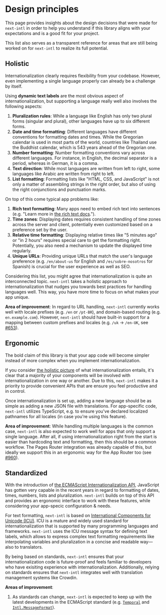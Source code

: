 
# Design principles

This page provides insights about the design decisions that were made for `next-intl` in order to help you understand if this library aligns with your expectations and is a good fit for your project.

This list also serves as a transparent reference for areas that are still being worked on for `next-intl` to realize its full potential.

## Holistic

Internationalization clearly requires flexibility from your codebase. However, even implementing a single language properly can already be a challenge by itself.

Using **dynamic text labels** are the most obvious aspect of internationalization, but supporting a language really well also involves the following aspects:
1. **Pluralization rules**: While a language like English has only two plural forms (singular and plural), other languages have up to six different forms.
2. **Date and time formatting**: Different languages have different conventions for formatting dates and times. While the Gregorian calendar is used in most parts of the world, countries like Thailand use the Buddhist calendar, which is 543 years ahead of the Gregorian one.
3. **Number formatting**: Number formatting conventions vary across different languages. For instance, in English, the decimal separator is a period, whereas in German, it is a comma.
4. **Text direction**: While most languages are written from left to right, some languages like Arabic are written from right to left.
5. **List formatting**: Formatting lists like "HTML, CSS, and JavaScript" is not only a matter of assembling strings in the right order, but also of using the right conjunctions and punctuation marks.

On top of this come typical app problems like:
1. **Rich text formatting**: Many apps need to embed rich text into sentences (e.g. "Learn more in [the rich text docs](/docs/usage/messages#rich-text).").
2. **Time zones**: Displaying dates requires consistent handling of time zones across the server and client, potentially even customized based on a preference set by the user.
3. **Relative time formatting**: Displaying relative times like "5 minutes ago" or "in 2 hours" requires special care to get the formatting right. Potentially, you also need a mechanism to update the displayed time regularly.
4. **Unique URLs**: Providing unique URLs that match the user's language preference (e.g. `/en/about-us` for English and `/es/sobre-nosotros` for Spanish) is crucial for the user experience as well as SEO.

Considering this list, you might agree that internationalization is quite an interconnected topic. `next-intl` takes a holistic approach to internationalization that nudges you towards best practices for handling languages well. This way, you have more time to focus on what makes your app unique.

**Area of improvement**: In regard to URL handling, `next-intl` currently works well with locale prefixes (e.g. `/en` or `/pt-BR`), and domain-based routing (e.g. `en.example.com`). However, `next-intl` should have built-in support for a mapping between custom prefixes and locales (e.g. `/uk` → `/en-UK`, see [#653](https://github.com/amannn/next-intl/issues/653)).

## Ergonomic

The bold claim of this library is that your app code will become simpler instead of more complex when you implement internationalization.

If you consider [the holistic picture](/docs/design-principles#holistic) of what internationalization entails, it's clear that a majority of your components will be involved with internationalization in one way or another. Due to this, `next-intl` makes it a priority to provide convenient APIs that are ensure you feel productive and in control.

Once internationalization is set up, adding a new language should be as simple as adding a new JSON file with translations. For app-specific code, `next-intl` utilizes TypeScript, e.g. to ensure you've declared localized pathnames for all locales (in case you're using this feature).

**Area of improvement**: While handling multiple languages is the common case, `next-intl` is also expected to work well for apps that only support a single language. After all, if using internationalization right from the start is easier than hardcoding text and formatting, then this should be a common workflow. The Pages Router integration was already capable of this, but ideally we support this in an ergonomic way for the App Router too (see [#960](https://github.com/amannn/next-intl/issues/960)).

## Standardized

With the introduction of [the ECMAScript Internationalization API](https://developer.mozilla.org/en-US/docs/Web/JavaScript/Reference/Global_Objects/Intl), JavaScript has gotten very capable in the recent years in regard to formatting of dates, times, numbers, lists and pluralization. `next-intl` builds on top of this API and provides an ergonomic interface to work with these features, while considering your app-specic configuration & needs.

For text formatting, `next-intl` is based on [International Components for Unicode (ICU)](https://unicode-org.github.io/icu/userguide/format_parse/). ICU is a mature and widely used standard for internationalization that is supported by many programming languages and frameworks. `next-intl` uses the ICU message syntax for defining text labels, which allows to express complex text formatting requirements like interpolating variables and pluralization in a concise and readable way—also to translators.

By being based on standards, `next-intl` ensures that your internationalization code is future-proof and feels familiar to developers who have exisiting experience with internationalization. Additionally, relying on standards ensures that `next-intl` integrates well with translation management systems like <PartnerContentLink href="https://crowdin.com/">Crowdin</PartnerContentLink>.

**Areas of improvement**:
1. As standards can change, `next-intl` is expected to keep up with the latest developments in the ECMAScript standard (e.g. [`Temporal`](https://tc39.es/proposal-temporal/docs/) and [`Intl.MessageFormat`](https://github.com/tc39/proposal-intl-messageformat)).

